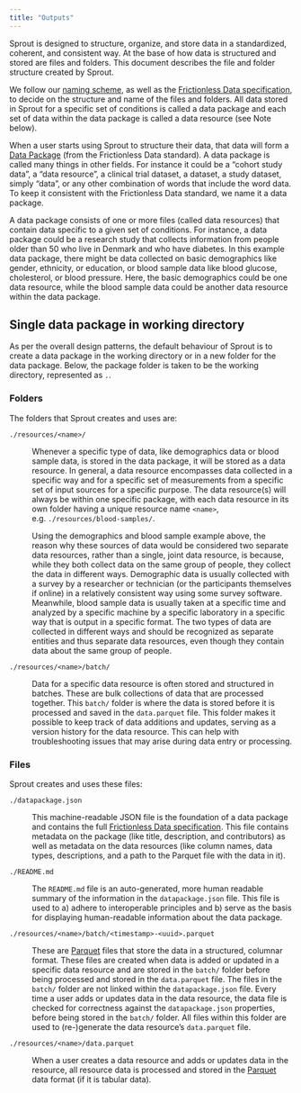 ```yaml
---
title: "Outputs"
---
```


Sprout is designed to structure, organize, and store data in a
standardized, coherent, and consistent way. At the base of how data is
structured and stored are files and folders. This document describes the
file and folder structure created by Sprout.

We follow our [naming
scheme](/docs/design/architecture/naming.qmd#naming), as well as the
[Frictionless Data
specification](https://decisions.seedcase-project.org/why-frictionless-data/),
to decide on the structure and name of the files and folders. All data
stored in Sprout for a specific set of conditions is called a data
package and each set of data within the data package is called a data
resource (see Note below).

::: callout-note
When a user starts using Sprout to structure their data, that data will
form a [Data Package](https://datapackage.org) (from the Frictionless
Data standard). A data package is called many things in other fields.
For instance it could be a "cohort study data", a "data resource", a
clinical trial dataset, a dataset, a study dataset, simply "data", or
any other combination of words that include the word data. To keep it
consistent with the Frictionless Data standard, we name it a data
package.

A data package consists of one or more files (called data resources)
that contain data specific to a given set of conditions. For instance, a
data package could be a research study that collects information from
people older than 50 who live in Denmark and who have diabetes. In this
example data package, there might be data collected on basic
demographics like gender, ethnicity, or education, or blood sample data
like blood glucose, cholesterol, or blood pressure. Here, the basic
demographics could be one data resource, while the blood sample data
could be another data resource within the data package.
:::

## Single data package in working directory

As per the overall design patterns, the default behaviour of Sprout is
to create a data package in the working directory or in a new folder for
the data package. Below, the package folder is taken to be the working
directory, represented as `.`.

### Folders

The folders that Sprout creates and uses are:

`./resources/<name>/`

:   Whenever a specific type of data, like demographics data or blood
    sample data, is stored in the data package, it will be stored as a
    data resource. In general, a data resource encompasses data
    collected in a specific way and for a specific set of measurements
    from a specific set of input sources for a specific purpose. The
    data resource(s) will always be within one specific package, with
    each data resource in its own folder having a unique resource name
    `<name>`, e.g. `./resources/blood-samples/`.

    ::: callout-note
    Using the demographics and blood sample example above, the reason
    why these sources of data would be considered two separate data
    resources, rather than a single, joint data resource, is because,
    while they both collect data on the same group of people, they
    collect the data in different ways. Demographic data is usually
    collected with a survey by a researcher or technician (or the
    participants themselves if online) in a relatively consistent way
    using some survey software. Meanwhile, blood sample data is usually
    taken at a specific time and analyzed by a specific machine by a
    specific laboratory in a specific way that is output in a specific
    format. The two types of data are collected in different ways and
    should be recognized as separate entities and thus separate data
    resources, even though they contain data about the same group of
    people.
    :::

`./resources/<name>/batch/`

:   Data for a specific data resource is often stored and structured in
    batches. These are bulk collections of data that are processed
    together. This `batch/` folder is where the data is stored before it
    is processed and saved in the `data.parquet` file. This folder makes
    it possible to keep track of data additions and updates, serving as
    a version history for the data resource. This can help with
    troubleshooting issues that may arise during data entry or
    processing.

### Files

Sprout creates and uses these files:

`./datapackage.json`

:   This machine-readable JSON file is the foundation of a data package
    and contains the full [Frictionless Data
    specification](https://datapackage.org/). This file contains
    metadata on the package (like title, description, and contributors)
    as well as metadata on the data resources (like column names, data
    types, descriptions, and a path to the Parquet file with the data in
    it).

`./README.md`

:   The `README.md` file is an auto-generated, more human readable
    summary of the information in the `datapackage.json` file. This file
    is used to a) adhere to interoperable principles and b) serve as the
    basis for displaying human-readable information about the data
    package.

`./resources/<name>/batch/<timestamp>-<uuid>.parquet`

:   These are
    [Parquet](https://decisions.seedcase-project.org/why-parquet/) files
    that store the data in a structured, columnar format. These files
    are created when data is added or updated in a specific data
    resource and are stored in the `batch/` folder before being
    processed and stored in the `data.parquet` file. The files in the
    `batch/` folder are not linked within the `datapackage.json` file.
    Every time a user adds or updates data in the data resource, the
    data file is checked for correctness against the `datapackage.json`
    properties, before being stored in the `batch/` folder. All files
    within this folder are used to (re-)generate the data resource's
    `data.parquet` file.

`./resources/<name>/data.parquet`

:   When a user creates a data resource and adds or updates data in the
    resource, all resource data is processed and stored in the
    [Parquet](https://decisions.seedcase-project.org/why-parquet/) data
    format (if it is tabular data).
